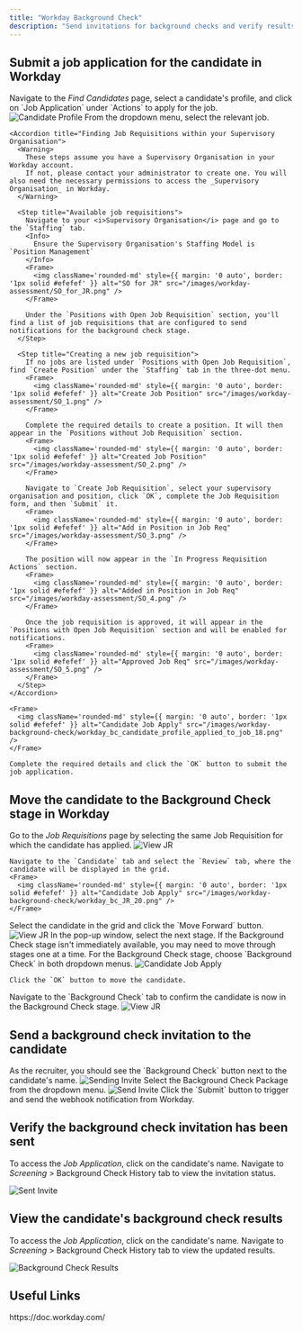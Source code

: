 ```yaml
---
title: "Workday Background Check"
description: "Send invitations for background checks and verify results in Workday. This guide helps you manage the background check process for candidates."
---
```




## Submit a job application for the candidate in Workday

<Steps>
  <Step title="Apply for a job">
    Navigate to the <i>Find Candidates</i> page, select a candidate's profile, and click on `Job Application` under `Actions` to apply for the job.
    <Frame>
      <img className='rounded-md' style={{ margin: '0 auto', border: '1px solid #efefef' }} alt="Candidate Profile" src="/images/workday-background-check/workday_bc_candidate_profile_action_apply_to_job_17.png" />
    </Frame>
  </Step>

  <Step title="Select the job requisition">
    From the dropdown menu, select the relevant job.

    <Accordion title="Finding Job Requisitions within your Supervisory Organisation">
      <Warning>
        These steps assume you have a Supervisory Organisation in your Workday account. 
        If not, please contact your administrator to create one. You will also need the necessary permissions to access the _Supervisory Organisation_ in Workday.
      </Warning>

      <Step title="Available job requisitions">
        Navigate to your <i>Supervisory Organisation</i> page and go to the `Staffing` tab.
        <Info>
          Ensure the Supervisory Organisation's Staffing Model is `Position Management`
        </Info>
        <Frame>
          <img className='rounded-md' style={{ margin: '0 auto', border: '1px solid #efefef' }} alt="SO for JR" src="/images/workday-assessment/SO_for_JR.png" />
        </Frame>

        Under the `Positions with Open Job Requisition` section, you'll find a list of job requisitions that are configured to send notifications for the background check stage.
      </Step>

      <Step title="Creating a new job requisition">
        If no jobs are listed under `Positions with Open Job Requisition`, find `Create Position` under the `Staffing` tab in the three-dot menu.
        <Frame>
          <img className='rounded-md' style={{ margin: '0 auto', border: '1px solid #efefef' }} alt="Create Job Position" src="/images/workday-assessment/SO_1.png" />
        </Frame>

        Complete the required details to create a position. It will then appear in the `Positions without Job Requisition` section.
        <Frame>
          <img className='rounded-md' style={{ margin: '0 auto', border: '1px solid #efefef' }} alt="Created Job Position" src="/images/workday-assessment/SO_2.png" />
        </Frame>

        Navigate to `Create Job Requisition`, select your supervisory organisation and position, click `OK`, complete the Job Requisition form, and then `Submit` it.
        <Frame>
          <img className='rounded-md' style={{ margin: '0 auto', border: '1px solid #efefef' }} alt="Add in Position in Job Req" src="/images/workday-assessment/SO_3.png" />
        </Frame>

        The position will now appear in the `In Progress Requisition Actions` section.
        <Frame>
          <img className='rounded-md' style={{ margin: '0 auto', border: '1px solid #efefef' }} alt="Added in Position in Job Req" src="/images/workday-assessment/SO_4.png" />
        </Frame>

        Once the job requisition is approved, it will appear in the `Positions with Open Job Requisition` section and will be enabled for notifications.
        <Frame>
          <img className='rounded-md' style={{ margin: '0 auto', border: '1px solid #efefef' }} alt="Approved Job Req" src="/images/workday-assessment/SO_5.png" />
        </Frame>
      </Step>
    </Accordion>

    <Frame>
      <img className='rounded-md' style={{ margin: '0 auto', border: '1px solid #efefef' }} alt="Candidate Job Apply" src="/images/workday-background-check/workday_bc_candidate_profile_applied_to_job_18.png" />
    </Frame>

    Complete the required details and click the `OK` button to submit the job application.
  </Step>
</Steps>


## Move the candidate to the Background Check stage in Workday

<Steps>
  <Step title="Navigate to the Job Requisition">
    Go to the <i>Job Requisitions</i> page by selecting the same Job Requisition for which the candidate has applied.
    <Frame>
      <img className='rounded-md' style={{ margin: '0 auto', border: '1px solid #efefef' }} alt="View JR" src="/images/workday-background-check/workday_bc_view_JR_19.png" />
    </Frame>

    Navigate to the `Candidate` tab and select the `Review` tab, where the candidate will be displayed in the grid.
    <Frame>
      <img className='rounded-md' style={{ margin: '0 auto', border: '1px solid #efefef' }} alt="Candidate Job Apply" src="/images/workday-background-check/workday_bc_JR_20.png" />
    </Frame>
  </Step>

  <Step title="Move the candidate from Review to Background Check stage">
    Select the candidate in the grid and click the `Move Forward` button.
    <Frame>
      <img className='rounded-md' style={{ margin: '0 auto', border: '1px solid #efefef' }} alt="View JR" src="/images/workday-background-check/workday_bc_jr_move_button_21.png" />
    </Frame>
  </Step>

  <Step title="Select the Background Check stage">
    In the pop-up window, select the next stage. If the Background Check stage isn't immediately available, you may need to move through stages one at a time. For the Background Check stage, choose `Background Check` in both dropdown menus.
    <Frame>
      <img className='rounded-md' style={{ margin: '0 auto', border: '1px solid #efefef' }} alt="Candidate Job Apply" src="/images/workday-background-check/workday_bc_jr_moved_to_bc_stage_22.png" />
    </Frame>

    Click the `OK` button to move the candidate.
  </Step>

  <Step title="Confirm the candidate has moved to the Background Check stage">
    Navigate to the `Background Check` tab to confirm the candidate is now in the Background Check stage.
    <Frame>
      <img className='rounded-md' style={{ margin: '0 auto', border: '1px solid #efefef' }} alt="View JR" src="/images/workday-background-check/workday_bc_jr_bc_satge_success_23.png" />
    </Frame>
  </Step>
</Steps>


## Send a background check invitation to the candidate

<Steps>
  <Step title="Submit a background check as a recruiter">
    As the recruiter, you should see the `Background Check` button next to the candidate's name.
    <Frame>
      <img className='rounded-md' style={{ margin: '0 auto', border: '1px solid #efefef' }} alt="Sending Invite" src="/images/workday-background-check/workday_bc_jr_bc_stage_button_to_submit_24.png" />
    </Frame>
  </Step>

  <Step title="Send the background check invitation">
    Select the Background Check Package from the dropdown menu.
    <Frame>
      <img className='rounded-md' style={{ margin: '0 auto', border: '1px solid #efefef' }} alt="Send Invite" src="/images/workday-background-check/workday_bc_jr_bc_submission_25.png" />
    </Frame>
    Click the `Submit` button to trigger and send the webhook notification from Workday. 
  </Step>
</Steps>


## Verify the background check invitation has been sent

To access the _Job Application_, click on the candidate's name. Navigate to _Screening_ > Background Check History tab to view the invitation status.
<Frame>
  <img className='rounded-md' style={{ margin: '0 auto', border: '1px solid #efefef' }} alt="Sent Invite" src="/images/workday-background-check/workday_bc_job_application_submitted_bc_26.png" />
</Frame>


## View the candidate's background check results

To access the _Job Application_, click on the candidate's name. Navigate to _Screening_ > Background Check History tab to view the updated results.
<Frame>
  <img className='rounded-md' style={{ margin: '0 auto', border: '1px solid #efefef' }} alt="Background Check Results" src="/images/workday-background-check/workday_bc_job_application_result_updated_27.png" />
</Frame>


<IntegrationFooter />

## Useful Links
<Card title="API Reference" icon="link" href="https://doc.workday.com/">
    https://doc.workday.com/
</Card>